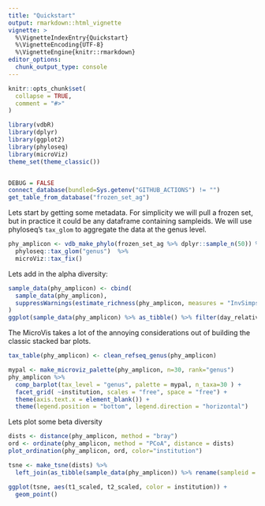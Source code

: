 ```yaml
---
title: "Quickstart"
output: rmarkdown::html_vignette
vignette: >
  %\VignetteIndexEntry{Quickstart}
  %\VignetteEncoding{UTF-8}
  %\VignetteEngine{knitr::rmarkdown}
editor_options: 
  chunk_output_type: console
---
```


```r
knitr::opts_chunk$set(
  collapse = TRUE,
  comment = "#>"
)
```

```r
library(vdbR)
library(dplyr)
library(ggplot2)
library(phyloseq)
library(microViz)
theme_set(theme_classic())


DEBUG = FALSE
connect_database(bundled=Sys.getenv("GITHUB_ACTIONS") != "")
get_table_from_database("frozen_set_ag")


```

Lets start by getting some metadata. For simplicity we will pull a frozen set, but in practice it could be any dataframe containing sampleids. We will use phyloseq's `tax_glom` to aggregate the data at the genus level.

```r
phy_amplicon <- vdb_make_phylo(frozen_set_ag %>% dplyr::sample_n(50)) %>% 
  phyloseq::tax_glom("genus")  %>% 
  microViz::tax_fix()
```
Lets add in the alpha diversity:
```r
sample_data(phy_amplicon) <- cbind(
  sample_data(phy_amplicon),
  suppressWarnings(estimate_richness(phy_amplicon, measures = "InvSimpson"))
)
ggplot(sample_data(phy_amplicon) %>% as_tibble() %>% filter(day_relative_to_hct > -10 & day_relative_to_hct < 30), aes(x=day_relative_to_hct, y=InvSimpson, color=institution)) + geom_smooth() + geom_point()
```



The MicroVis takes a lot of the annoying considerations out of building the classic stacked bar plots.
```r
tax_table(phy_amplicon) <- clean_refseq_genus(phy_amplicon)

mypal <- make_microviz_palette(phy_amplicon, n=30, rank="genus") 
phy_amplicon %>%
  comp_barplot(tax_level = "genus", palette = mypal, n_taxa=30 ) +
  facet_grid( ~institution, scales = "free", space = "free") + 
  theme(axis.text.x = element_blank()) + 
  theme(legend.position = "bottom", legend.direction = "horizontal")

```

Lets plot some beta diversity
```r
dists <- distance(phy_amplicon, method = "bray")
ord <- ordinate(phy_amplicon, method = "PCoA", distance = dists)
plot_ordination(phy_amplicon, ord, color="institution")

```

```r
tsne <- make_tsne(dists) %>% 
  left_join(as_tibble(sample_data(phy_amplicon)) %>% rename(sampleid = .sample))

ggplot(tsne, aes(t1_scaled, t2_scaled, color = institution)) +
  geom_point() 
```


